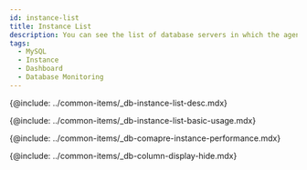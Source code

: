 ```yaml
---
id: instance-list
title: Instance List
description: You can see the list of database servers in which the agent has been installed.
tags:
  - MySQL
  - Instance
  - Dashboard
  - Database Monitoring
---
```



<Note product='MySQL' link='../mysql-v1/instance-list' />

{@include: ../common-items/_db-instance-list-desc.mdx}

<!-- ## 기본 화면 안내-->

{@include: ../common-items/_db-instance-list-basic-usage.mdx}

{@include: ../common-items/_db-comapre-instance-performance.mdx}

{@include: ../common-items/_db-column-display-hide.mdx}

